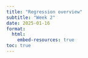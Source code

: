 ```yaml
---
title: "Regression overview"
subtitle: "Week 2"
date: 2025-01-16
format: 
  html:
    embed-resources: true
toc: true
---
```


